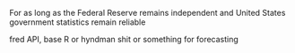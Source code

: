 For as long as the Federal Reserve remains independent and United States government statistics remain reliable 




fred API, base R or hyndman shit or something for forecasting